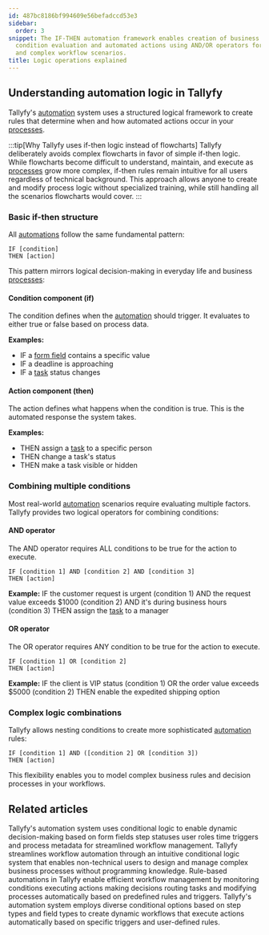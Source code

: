 ```yaml
---
id: 487bc8186bf994609e56befadccd53e3
sidebar:
  order: 3
snippet: The IF-THEN automation framework enables creation of business rules through
  condition evaluation and automated actions using AND/OR operators for both simple
  and complex workflow scenarios.
title: Logic operations explained
---
```


## Understanding automation logic in Tallyfy

Tallyfy's [automation](/products/pro/documenting/templates/automations/) system uses a structured logical framework to create rules that determine when and how automated actions occur in your [processes](/products/pro/tracking-and-tasks/processes/).

:::tip[Why Tallyfy uses if-then logic instead of flowcharts]
Tallyfy deliberately avoids complex flowcharts in favor of simple if-then logic. While flowcharts become difficult to understand, maintain, and execute as [processes](/products/pro/tracking-and-tasks/processes/) grow more complex, if-then rules remain intuitive for all users regardless of technical background. This approach allows anyone to create and modify process logic without specialized training, while still handling all the scenarios flowcharts would cover.
:::

### Basic if-then structure

All [automations](/products/pro/documenting/templates/automations/) follow the same fundamental pattern:

```
IF [condition]
THEN [action]
```

This pattern mirrors logical decision-making in everyday life and business [processes](/products/pro/tracking-and-tasks/processes/):

#### Condition component (if)
The condition defines when the [automation](/products/pro/documenting/templates/automations/) should trigger. It evaluates to either true or false based on process data.

**Examples:**
- IF a [form field](/products/pro/tracking-and-tasks/tasks/what-are-form-fields-in-tallyfy/) contains a specific value
- IF a deadline is approaching
- IF a [task](/products/pro/tracking-and-tasks/tasks/) status changes

#### Action component (then)
The action defines what happens when the condition is true. This is the automated response the system takes.

**Examples:**
- THEN assign a [task](/products/pro/tracking-and-tasks/tasks/) to a specific person
- THEN change a task's status
- THEN make a task visible or hidden

### Combining multiple conditions

Most real-world [automation](/products/pro/documenting/templates/automations/) scenarios require evaluating multiple factors. Tallyfy provides two logical operators for combining conditions:

#### AND operator
The AND operator requires ALL conditions to be true for the action to execute.

```
IF [condition 1] AND [condition 2] AND [condition 3]
THEN [action]
```

**Example:**
IF the customer request is urgent (condition 1)
AND the request value exceeds $1000 (condition 2)
AND it's during business hours (condition 3)
THEN assign the [task](/products/pro/tracking-and-tasks/tasks/) to a manager

#### OR operator
The OR operator requires ANY condition to be true for the action to execute.

```
IF [condition 1] OR [condition 2]
THEN [action]
```

**Example:**
IF the client is VIP status (condition 1)
OR the order value exceeds $5000 (condition 2)
THEN enable the expedited shipping option

### Complex logic combinations

Tallyfy allows nesting conditions to create more sophisticated [automation](/products/pro/documenting/templates/automations/) rules:

```
IF [condition 1] AND ([condition 2] OR [condition 3])
THEN [action]
```

This flexibility enables you to model complex business rules and decision processes in your workflows.


## Related articles
<CardGrid>
<LinkTitleCard header="<b>Automations > Conditionals</b>" href="/products/pro/documenting/templates/automations/conditionals/" > Tallyfy's automation system uses conditional logic to enable dynamic decision-making based on form fields step statuses user roles time triggers and process metadata for streamlined workflow management. </LinkTitleCard>
<LinkTitleCard header="<b>Features > If-this-then-that</b>" href="/products/pro/tutorials/features/if-this-then-that/" > Tallyfy streamlines workflow automation through an intuitive conditional logic system that enables non-technical users to design and manage complex business processes without programming knowledge. </LinkTitleCard>
<LinkTitleCard header="<b>Templates > Automations</b>" href="/products/pro/documenting/templates/automations/" > Rule-based automations in Tallyfy enable efficient workflow management by monitoring conditions executing actions making decisions routing tasks and modifying processes automatically based on predefined rules and triggers. </LinkTitleCard>
<LinkTitleCard header="<b>Conditionals > Conditionals (IF) explained</b>" href="/products/pro/documenting/templates/automations/conditionals/conditionals-explained/" > Tallyfy's automation system employs diverse conditional options based on step types and field types to create dynamic workflows that execute actions automatically based on specific triggers and user-defined rules. </LinkTitleCard>
</CardGrid>